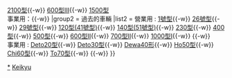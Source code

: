 {{Navbox
|name =京濱急行電鐵車輛
|titlestyle = background:#CC1144; color:#fff
|title = [[京濱急行電鐵|<span style="color:#fff">京濱急行電鐵</span>]]<span style="color:#fff">車輛</span>
|groupstyle = background:#CC1144; color:#fff
|group1 = 現用車輛
|list1 = 特急：[[京急2100型電聯車|2100型]]<br/>普通：[[京急1000型電聯車 (2代)|1000型II]]{{-w}} [[京急2100型電聯車|2100型]]{{-w}} [[京急600型電聯車 (3代)|600型III]]{{-w}} [[京急1500型電聯車|1500型]]<br />事業用：{{link-ja|京急Deto11、12型電動貨車|京急デト11・12形電車|Deto11、12型}}{{-w}} {{link-ja|京急Deto17、18型電動貨車|京急デチ15・16形電車|Deto17、18型}}
|group2 = 過去的車輛
|list2 = 營業用 : [[京濱電氣鐵道1號型電力動車組|1號型]]{{-w}} [[京濱電氣鐵道26號型電力動車組|26號型]]{{-w}} [[京濱電氣鐵道29號型電力動車組|29號型]]{{-w}} [[京急120型電力動車組|120型(41號型)]]{{-w}} [[京急140型電力動車組|140型(51號型)]]{{-w}} [[京急230型電力動車組|230型]]{{-w}} [[京急400型電力動車組|400型]]{{-w}} [[京急500型電力動車組|500型]]{{-w}} [[京急600型電力動車組 (二代)|600型II]]{{-w}} [[京急700型電力動車組 (二代)|700型II]]{{-w}} [[京急1000型電聯車 (首代)|1000型I]]{{-w}} {{link-ja|京急2000型電聯車|京急2000形電車|2000型}}{{-w}} {{link-ja|京急800型電聯車 (2代)|京急800形電車 (2代)|800型}}<br />事業用 : [[京急Deto20型電力動車|Deto20型]]{{-w}} [[京急Deto30型電力動車|Deto30型]]{{-w}} [[京急400型電力動車組|Dewa40形]]{{-w}} [[京急Ho50型貨車|Ho50型]]{{-w}} [[京急Chi60型貨車|Chi60型]]{{-w}} [[京急To70型貨車|To70型]]{{-w}} {{link-ja|京急Kuto1型電動貨車|京急クト1形電車|Kuto1型}}{{-w}} {{link-ja|京急Dechi15、16型電動貨車|京急デチ15・16形電車|Dechi15、16型}}
}}<noinclude>
[[Category:京濱急行電鐵車輛|*]]
[[Category:日本鐵路車輛列表模板|Keikyu]]
</noinclude>